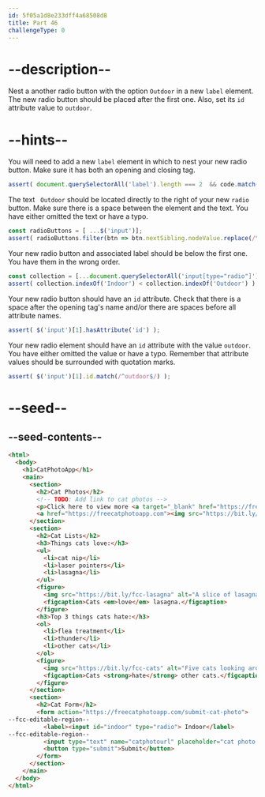 ```yaml
---
id: 5f05a1d8e233dff4a68508d8
title: Part 46
challengeType: 0
---
```


# --description--

Nest a another radio button with the option `Outdoor` in a new `label` element. The new radio button should be placed after the first one. Also, set its `id` attribute value to `outdoor`.

# --hints--

You will need to add a new `label` element in which to nest your new radio button. Make sure it has both an opening and closing tag.

```js
assert( document.querySelectorAll('label').length === 2  && code.match(/<\/label\>/g).length === 2 );
```

The text ` Outdoor` should be located directly to the right of your new `radio` button. Make sure there is a space between the element and the text. You have either omitted the text or have a typo.

```js
const radioButtons = [ ...$('input')];
assert( radioButtons.filter(btn => btn.nextSibling.nodeValue.replace(/\s+/g, ' ').match(/ Outdoor/i)).length );
```

Your new radio button and associated label should be below the first one. You have them in the wrong order.

```js
const collection = [...document.querySelectorAll('input[type="radio"]')].map(node => node.nextSibling.nodeValue.replace(/\s+/g, ''));
assert( collection.indexOf('Indoor') < collection.indexOf('Outdoor') );
```

Your new radio button should have an `id` attribute. Check that there is a space after the opening tag's name and/or there are spaces before all attribute names.

```js
assert( $('input')[1].hasAttribute('id') );
```

Your new radio element should have an `id` attribute with the value `outdoor`. You have either omitted the value or have a typo. Remember that attribute values should be surrounded with quotation marks.

```js
assert( $('input')[1].id.match(/^outdoor$/) );
```

# --seed--

## --seed-contents--

```html
<html>
  <body>
    <h1>CatPhotoApp</h1>
    <main>
      <section>
        <h2>Cat Photos</h2>
        <!-- TODO: Add link to cat photos -->
        <p>Click here to view more <a target="_blank" href="https://freecatphotoapp.com">cat photos</a>.</p>
        <a href="https://freecatphotoapp.com"><img src="https://bit.ly/fcc-relaxing-cat" alt="A cute orange cat lying on its back."></a>
      </section>
      <section>
        <h2>Cat Lists</h2>
        <h3>Things cats love:</h3>
        <ul>
          <li>cat nip</li>
          <li>laser pointers</li>
          <li>lasagna</li>
        </ul>
        <figure>
          <img src="https://bit.ly/fcc-lasagna" alt="A slice of lasagna on a plate.">
          <figcaption>Cats <em>love</em> lasagna.</figcaption>  
        </figure>
        <h3>Top 3 things cats hate:</h3>
        <ol>
          <li>flea treatment</li>
          <li>thunder</li>
          <li>other cats</li>
        </ol>
        <figure>
          <img src="https://bit.ly/fcc-cats" alt="Five cats looking around a field.">
          <figcaption>Cats <strong>hate</strong> other cats.</figcaption>  
        </figure>
      </section>
      <section>
        <h2>Cat Form</h2>
        <form action="https://freecatphotoapp.com/submit-cat-photo">
--fcc-editable-region--
          <label><input id="indoor" type="radio"> Indoor</label>
--fcc-editable-region--
          <input type="text" name="catphotourl" placeholder="cat photo URL" required>
          <button type="submit">Submit</button>
        </form>
      </section>
    </main>
  </body>
</html>
```

